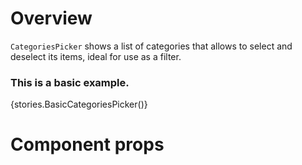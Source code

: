 
<Meta title="Modules/Search/Components/CategoriesPicker" component={CategoriesPicker} />

# Overview

`CategoriesPicker` shows a list of categories that allows to select and deselect its items,
ideal for use as a filter.

### This is a basic example.

<Preview>
    <Story name="CategoriesPicker">{stories.BasicCategoriesPicker()}</Story>
</Preview>

# Component props

<ArgsTable of={CategoriesPicker} />
